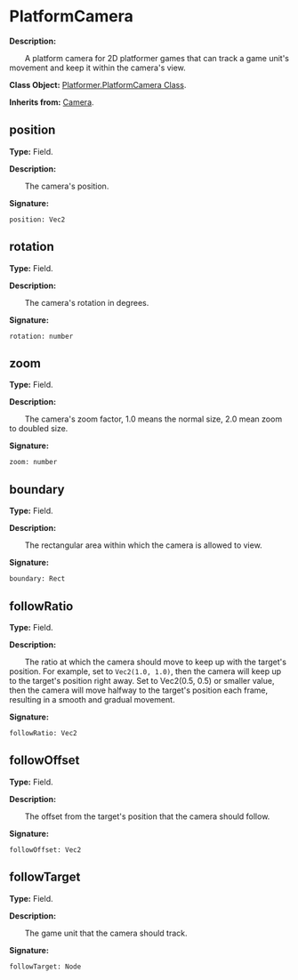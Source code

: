 
# PlatformCamera

**Description:**

&emsp;&emsp;A platform camera for 2D platformer games that can track a game unit's movement and keep it within the camera's view.

**Class Object:** [Platformer.PlatformCamera Class](/docs/api/Class%20Object/Platformer/PlatformCamera).

**Inherits from:** [Camera](/docs/api/Class/Camera).

## position

**Type:** Field.

**Description:**

&emsp;&emsp;The camera's position.

**Signature:**
```tl
position: Vec2
```

## rotation

**Type:** Field.

**Description:**

&emsp;&emsp;The camera's rotation in degrees.

**Signature:**
```tl
rotation: number
```

## zoom

**Type:** Field.

**Description:**

&emsp;&emsp;The camera's zoom factor, 1.0 means the normal size, 2.0 mean zoom to doubled size.

**Signature:**
```tl
zoom: number
```

## boundary

**Type:** Field.

**Description:**

&emsp;&emsp;The rectangular area within which the camera is allowed to view.

**Signature:**
```tl
boundary: Rect
```

## followRatio

**Type:** Field.

**Description:**

&emsp;&emsp;The ratio at which the camera should move to keep up with the target's position.
For example, set to `Vec2(1.0, 1.0)`, then the camera will keep up to the target's position right away.
Set to Vec2(0.5, 0.5) or smaller value, then the camera will move halfway to the target's position each frame, resulting in a smooth and gradual movement.

**Signature:**
```tl
followRatio: Vec2
```

## followOffset

**Type:** Field.

**Description:**

&emsp;&emsp;The offset from the target's position that the camera should follow.

**Signature:**
```tl
followOffset: Vec2
```

## followTarget

**Type:** Field.

**Description:**

&emsp;&emsp;The game unit that the camera should track.

**Signature:**
```tl
followTarget: Node
```